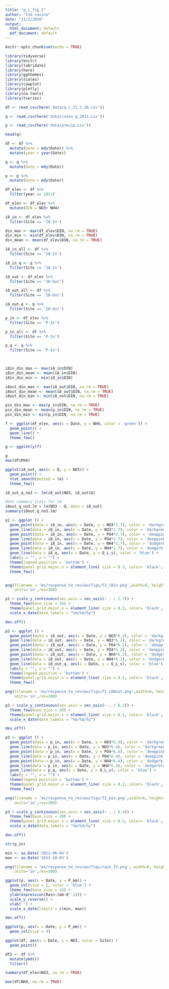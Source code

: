 ```yaml
---
title: "q_c_fig_2"
author: "tim covino"
date: "11/2/2020"
output:
  html_document: default
  pdf_document: default
---
```


```r
knitr::opts_chunk$set(echo = TRUE)

library(tidyverse)
library(knitr)
library(lubridate)
library(here)
library(ggthemes)
library(scales)
library(cowplot)
library(plotly)
library(na.tools)
library(tseries)

```


```r

df <- read_csv(here('data/q_c_11_2_20.csv'))

q <- read_csv(here('data/csasn_q_2011.csv'))

p <- read_csv(here('data/precip.csv'))

```


```r

head(q)

df <- df %>%
  mutate(Date = mdy(Date)) %>% 
  mutate(year = year(Date))

q <- q %>%
  mutate(Date = mdy(Date))

p <- p %>%
  mutate(Date = mdy(Date))

df_elev <- df %>%
  filter(year == 2011) 

df_elev <- df_elev %>%
  mutate(DIN = NO3+ NH4)

i8_in <- df_elev %>% 
  filter(Site == 'I8-In')

din_max <- max(df_elev$DIN, na.rm = TRUE)
din_min <- min(df_elev$DIN, na.rm = TRUE)
din_mean <- mean(df_elev$DIN, na.rm = TRUE)

i8_in_all <- df %>% 
  filter(Site == 'I8-In')

i8_in_q <- q %>% 
  filter(Site == 'I8-In')

i8_out <- df_elev %>% 
  filter(Site == 'I8-Out')

i8_out_all <- df %>% 
  filter(Site == 'I8-Out')

i8_out_q <- q %>% 
  filter(Site == 'I8-Out')

p_in <- df_elev %>% 
  filter(Site == 'P-In')

p_in_all <- df %>% 
  filter(Site == 'P-In')

p_q <- q %>% 
  filter(Site == 'P-In')

  

```


```r
i8in_din_max <- max(i8_in$DIN)
i8in_din_mean <- mean(i8_in$DIN)
i8in_din_min <- min(i8_in$DIN)

i8out_din_max <- max(i8_out$DIN, na.rm = TRUE)
i8out_din_mean <- mean(i8_out$DIN, na.rm = TRUE)
i8out_din_min <- min(i8_out$DIN, na.rm = TRUE)

pin_din_max <- max(p_in$DIN, na.rm = TRUE)
pin_din_mean <- mean(p_in$DIN, na.rm = TRUE)
pin_din_min <- min(p_in$DIN, na.rm = TRUE)

```




```r
f <- ggplot(df_elev, aes(x = Date, y = NH4, color = 'green')) + 
  geom_point() + 
  geom_line() +
  theme_few()

g <- ggplotly(f)

g       
max(df$PO4)
```


```r
ggplot(i8_out, aes(x = Q, y = NO3)) + 
  geom_point() + 
  stat_smooth(method = lm) +
  theme_few()

i8_out_q_no3 <- lm(i8_out$NO3, i8_out$Q)

#Get summary stats for lm
i8out_q_no3.lm = lm(NO3 ~ Q, data = i8_out)
summary(i8out_q_no3.lm)

```


```r


p1 <- ggplot () +
  geom_point(data = i8_in, aes(x = Date, y = NO3*2.7), color = 'darkgreen', shape = 16, size = 2) +
  geom_line(data = i8_in, aes(x = Date, y = NO3*2.7), color = 'darkgreen', linetype = 'dashed') +
  geom_point(data = i8_in, aes(x = Date, y = PO4*2.7), color = 'deeppink', shape = 15, size = 2) +
  geom_line(data = i8_in, aes(x = Date, y = PO4*2.7), color = 'deeppink', linetype = 'dashed') +
  geom_point(data = i8_in, aes(x = Date, y = NH4*2.7), color = 'dodgerblue', shape = 17, size = 2) +
  geom_line(data = i8_in, aes(x = Date, y = NH4*2.7), color = 'dodgerblue', linetype = 'dashed') +
  geom_line(data = i8_q, aes(x = Date, y = Q_L_s), color = 'blue') +
  labs(y = "", x = "") +
  theme(legend.position = 'bottom') +
  theme(panel.grid.major.x = element_line( size = 0.3, color= 'black', linetype = 'dashed')) +
  theme_few()


png(filename = 'ms/response_to_review/figs/f2_i8in.png',width=6, height=3,
    units='in',res=300)

p1 + scale_y_continuous(sec.axis = sec_axis(~ . / 2.7)) +
  theme_few(base_size = 20) +
  theme(panel.grid.major.x = element_line( size = 0.3, color= 'black', linetype = 'dashed')) +
  scale_x_date(date_labels = "%m/%d/%y")

dev.off()

```


```r

p2 <- ggplot () +
  geom_point(data = i8_out, aes(x = Date, y = NO3*6.2), color = 'darkgreen', shape = 16, size = 2) +
  geom_line(data = i8_out, aes(x = Date, y = NO3*6.2), color = 'darkgreen', linetype = 'dashed') +
  geom_point(data = i8_out, aes(x = Date, y = PO4*6.2), color = 'deeppink', shape = 15, size = 2) +
  geom_line(data = i8_out, aes(x = Date, y = PO4*6.2), color = 'deeppink', linetype = 'dashed') +
  geom_point(data = i8_out, aes(x = Date, y = NH4*6.2), color = 'dodgerblue', shape = 17, size = 2) +
  geom_line(data = i8_out, aes(x = Date, y = NH4*6.2), color = 'dodgerblue', linetype = 'dashed') +
  geom_line(data = i8_out_q, aes(x = Date, y = Q_L_s), color = 'blue') +
  labs(y = "", x = "") +
  theme(legend.position = 'bottom') +
  theme(panel.grid.major.x = element_line( size = 0.3, color= 'black', linetype = 'dashed')) +
  theme_few()

png(filename = 'ms/response_to_review/figs/f2_i80out.png',width=6, height=3,
    units='in',res=300)

p2 + scale_y_continuous(sec.axis = sec_axis(~ . / 6.2)) +
  theme_few(base_size = 20) +
  theme(panel.grid.major.x = element_line( size = 0.3, color= 'black', linetype = 'dashed')) +
  scale_x_date(date_labels = "%m/%d/%y")

dev.off()

```


```r

p3 <- ggplot () +
  geom_point(data = p_in, aes(x = Date, y = NO3*6.4), color = 'darkgreen', shape = 16, size = 2) +
  geom_line(data = p_in, aes(x = Date, y = NO3*6.4), color = 'darkgreen', linetype = 'dashed') +
  geom_point(data = p_in, aes(x = Date, y = PO4*6.4), color = 'deeppink', shape = 15, size = 2) +
  geom_line(data = p_in, aes(x = Date, y = PO4*6.4), color = 'deeppink', linetype = 'dashed') +
  geom_point(data = p_in, aes(x = Date, y = NH4*6.4), color = 'dodgerblue', shape = 17, size = 2) +
  geom_line(data = p_in, aes(x = Date, y = NH4*6.4), color = 'dodgerblue', linetype = 'dashed') +
  geom_line(data = p_q, aes(x = Date, y = Q_L_s), color = 'blue') +
  labs(y = "", x = "") +
  theme(legend.position = 'bottom') +
  theme(panel.grid.major.x = element_line( size = 0.3, color= 'black', linetype = 'dashed')) +
  theme_few()

png(filename = 'ms/response_to_review/figs/f2_pin.png',width=6, height=3,
    units='in',res=300)

p3 + scale_y_continuous(sec.axis = sec_axis(~ . / 6.4)) +
  theme_few(base_size = 20) +
  theme(panel.grid.major.x = element_line( size = 0.3, color= 'black', linetype = 'dashed')) +
  scale_x_date(date_labels = "%m/%d/%y")

dev.off()

str(p_in)
```


```r

min <- as.Date('2011-06-04')
max <- as.Date('2011-10-03')

png(filename = 'ms/response_to_review/figs/rain_f2.png', width=6, height=2,
    units='in',res=300)

ggplot(p, aes(x = Date, y = P_mm)) +
  geom_col(size = 2, color = 'blue') +
  theme_few(base_size = 14) +
  ylab(expression(Rain~(mm~d^-1))) +
  scale_y_reverse() +
  xlab('') +
  scale_x_date(limits = c(min, max))

dev.off()
```


```r

ggplot(p, aes(x = Date, y = P_mm)) +
  geom_col(size = 4)

ggplot(df, aes(x = Date, y = NO3, color = Site)) +
  geom_point()

df2 <- df %>% 
  mutate(ymd())
  filter()

summary(df_elev$NO3, na.rm = TRUE)

max(df$NH4, na.rm = TRUE)

```

